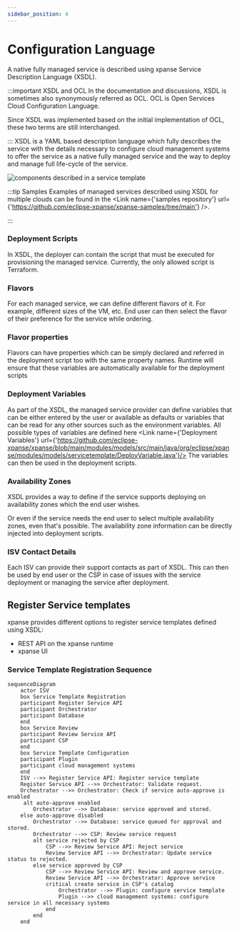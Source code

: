 ```yaml
---
sidebar_position: 4
---
```



# Configuration Language

A native fully managed service is described using xpanse Service Description Language
(XSDL).

:::important XSDL and OCL
In the documentation and discussions, XSDL is sometimes also synonymously referred as OCL.
OCL is Open Services Cloud Configuration Language.

Since XSDL was implemented based on the initial implementation of OCL,
these two terms are still interchanged.

:::
XSDL is a YAML based description language which fully describes the service
with the details necessary to configure cloud management systems to offer the service as a native fully managed service
and the way to deploy and manage full life-cycle of the service.

![components described in a service template](../static/img/service-template-components.excalidraw.png)

:::tip Samples
Examples of managed services described using XSDL for multiple clouds can be found in the <Link name={'samples repository'} url={'https://github.com/eclipse-xpanse/xpanse-samples/tree/main'} />.

:::

### Deployment Scripts

In XSDL, the deployer can contain the script that must be executed for provisioning the managed service.
Currently, the only allowed script is Terraform.

### Flavors

For each managed service, we can define different flavors of it. For example, different sizes of the VM, etc. End user
can then select the flavor of their preference for the service while ordering.

### Flavor properties

Flavors can have properties which can be simply declared and referred in the deployment script too with the same
property names. Runtime will ensure that these variables are automatically available for the deployment scripts

### Deployment Variables

As part of the XSDL, the managed service provider can define variables that can be either entered by the user or
available as defaults or variables that can be read for any other sources such as the environment variables. All possible types of variables are defined
here <Link name={'Deployment Variables'} url={'https://github.com/eclipse-xpanse/xpanse/blob/main/modules/models/src/main/java/org/eclipse/xpanse/modules/models/servicetemplate/DeployVariable.java'}/>
The variables can then be used in the deployment scripts.

### Availability Zones

XSDL provides a way to define if the service supports deploying on availability zones which the end user wishes.

Or even if the service needs the end user to select multiple availability zones, even that's possible. The availability zone information can be directly injected into deployment scripts.

### ISV Contact Details

Each ISV can provide their support contacts as part of XSDL. This can then be used by end user or the CSP in case of issues with the service deployment or managing the service after deployment.

## Register Service templates

xpanse provides different options to register service templates defined using XSDL:

-   REST API on the xpanse runtime
-   xpanse UI

### Service Template Registration Sequence

```mermaid
sequenceDiagram
    actor ISV
    box Service Template Registration
    participant Register Service API
    participant Orchestrator
    participant Database
    end
    box Service Review
    participant Review Service API
    participant CSP
    end
    box Service Template Configuration
    participant Plugin
    participant cloud management systems
    end
    ISV -->> Register Service API: Register service template
    Register Service API -->> Orchestrator: Validate request.
    Orchestrator -->> Orchestrator: Check if service auto-approve is enabled
     alt auto-approve enabled
        Orchestrator -->> Database: service approved and stored.
    else auto-approve disabled
        Orchestrator -->> Database: service queued for approval and stored.
        Orchestrator -->> CSP: Review service request
        alt service rejected by CSP
            CSP -->> Review Service API: Reject service
            Review Service API -->> Orchestrator: Update service status to rejected.
        else service approved by CSP
            CSP -->> Review Service API: Review and approve service.
            Review Service API -->> Orchestrator: Approve service
            critical create service in CSP's catalog
                Orchestrator -->> Plugin: configure service template
                Plugin -->> cloud management systems: configure service in all necessary systems
            end
        end
    end
```
